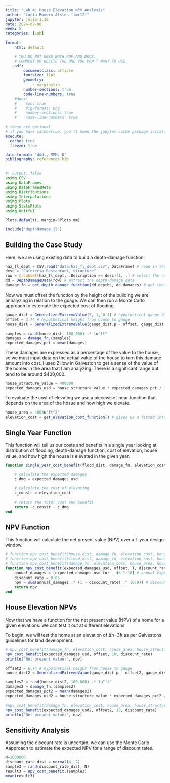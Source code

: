 ```yaml
---
title: "Lab 4: House Elevation NPV Analysis"
author: "Lucia Romero Alston (lmr12)"
jupyter: julia-1.10
date: 2024-02-08
week: 5
categories: [Lab]

format: 
    html: default

    # YOU DO NOT NEED BOTH PDF AND DOCX.
    # COMMENT OR DELETE THE ONE YOU DON'T WANT TO USE.
    pdf:
        documentclass: article
        fontsize: 11pt
        geometry:
            - margin=1in  
        number-sections: true
        code-line-numbers: true
    #docx: 
    #    toc: true
    #    fig-format: png
    #    number-sections: true
    #    code-line-numbers: true

# these are optional
# if you have cache=true, you'll need the jupyter-cache package installed
execute: 
  cache: true
  freeze: true

date-format: "ddd., MMM. D"
bibliography: references.bib
---
```


```julia
#| output: false
using CSV
using DataFrames
using DataFramesMeta
using Distributions
using Interpolations
using Plots
using StatsPlots
using Unitful

Plots.default(; margin=6Plots.mm)

include("depthdamage.jl")
```

## Building the Case Study
Here, we are using existing data to build a depth-damage function.

```julia
haz_fl_dept = CSV.read("data/haz_fl_dept.csv", DataFrame) # read in the file
desc = "Cafeteria Restaurant, structure"
row = @rsubset(haz_fl_dept, :Description == desc)[1, :] # select the row I want
dd = DepthDamageData(row) # extract the depth-damage data
damage_fn = get_depth_damage_function(dd.depths, dd.damages) # get the depth-damage function
```

Now we must offset the function by the height of the building we are annalyzing in relation to the guage. We can then run a Monte Carlo approach to estemate the expected cost of flooding.

```julia
gauge_dist = GeneralizedExtremeValue(5, 1, 0.1) # hypothetical gauge distribution
offset = 3.74 # hypothetical height from house to gauge
house_dist = GeneralizedExtremeValue(gauge_dist.μ - offset, gauge_dist.σ, gauge_dist.ξ)

samples = rand(house_dist, 100_000) .* 1u"ft"
damages = damage_fn.(samples)
expected_damages_pct = mean(damages)
```

These damages are expressed as a percentage of the value fo the house, so we must input data on the actual value of the house to turn this damage amount into cost. I used Zillow in Galveston to get a sense of the value of the homes in the area that I am analyzing. There is a significant range but tend to be around $400,000.

```julia
house_structure_value = 400000
expected_damages_usd = house_structure_value * expected_damages_pct / 100
```

To evaluate the cost of elevating we use a piecewise linear function that depends on the area of the hosue and how high we elevate.

```julia
house_area = 4004u"ft^2"
elevation_cost = get_elevation_cost_function() # gives us a fitted interpolator
```

## Single Year Function
This function will tell us our costs and benefits in a single year looking at distribution of flooding, depth-damage function, cost of elevation, house value, and how high the house is elevated in the given year.

```julia
function single_year_cost_benefit(flood_dist, damage_fn, elevation_cost, house_area, house_value, Δh)
    
    # calculate the expected damages
    c_dmg = expected_damages_usd

    # calculate the cost of elevating
    c_constr = elevation_cost

    # return the total cost and benefit
    return -c_constr - c_dmg
end
```

## NPV Function
This function will calculate the net present value (NPV) over a T year design window.

```julia
# function npv_cost_benefit(house_dist, damage_fn, elevation_cost, house_area, house_value, Δh, T, discount_rate)
# function npv_cost_benefit(flood_dist, damage_fn, elevation_cost, house_area, house_value, offset, T, discount_rate)
# function npv_cost_benefit(damage_fn, elevation_cost, house_area, house_structure_value, offset, T, discount_rate)
function npv_cost_benefit(expected_damages_usd, offset, T, discount_rate)
    annual_damages = [expected_damages_usd for _ in 1:10] # annual expected damages and costs
    discount_rate = 0.05
    npv = sum(annual_damages .* (1 - discount_rate) .^ (0:9)) # discounting the damages to net present value and adding together
    return npv
end
```

## House Elevation NPVs
Now that we have a function for the net present value (NPV) of a home for a given elevations. We can test it out at different elevations.

To begin, we will test the home at an elevation of Δh=3ft as per Galvestons guidelines for land development.

```julia
# npv_cost_benefit(damage_fn, elevation_cost, house_area, house_structure_value, offset, 10, discount_rate)
npv_cost_benefit(expected_damages_usd, offset, 10, discount_rate)
println("Net present value:", npv)
```

```julia
offset2 = 6.74 # hypothetical height from house to gauge
house_dist2 = GeneralizedExtremeValue(gauge_dist.μ - offset2, gauge_dist.σ, gauge_dist.ξ)

samples2 = rand(house_dist2, 100_000) .* 1u"ft"
damages2 = damage_fn.(samples2)
expected_damages_pct2 = mean(damages2)
expected_damages_usd2 = house_structure_value * expected_damages_pct2 / 100

#npv_cost_benefit(damage_fn, elevation_cost, house_area, house_structure_value, offset2, 10, 0.05)
npv_cost_benefit(expected_damages_usd2, offset2, 10, discount_rate)
println("Net present value:", npv)
```

## Sensitivity Analysis
Assuming the discount rate is uncertain, we can use the Monte Carlo Aapproach to estimate the expected NPV for a range of discount rates.

```julia
N=1000000
discount_rate_dist = normal(4, 2)
sample3 = rand(discount_rate_dist, N)
result3 = npv_cost_benefit.(sample3)
mean(result3)
```